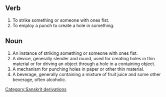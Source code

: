 ==Verb==
#To strike something or someone with ones fist.
#To employ a punch to create a hole in something.
==Noun==
#An instance of striking something or someone with ones fist.
#A device, generally slender and round, used for creating holes in thin material or for driving an object through a hole in a containing object.
#A mechanism for punching holes in paper or other thin material.
#A beverage, generally containing a mixture of fruit juice and some other beverage, often alcoholic.
[[Category:Sanskrit derivations]]
